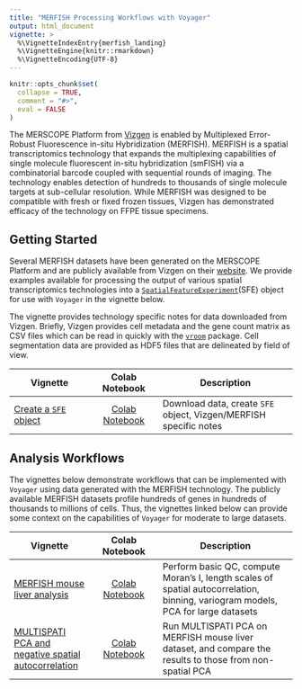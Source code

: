 ```yaml
---
title: "MERFISH Processing Workflows with Voyager"
output: html_document
vignette: >
  %\VignetteIndexEntry{merfish_landing}
  %\VignetteEngine{knitr::rmarkdown}
  %\VignetteEncoding{UTF-8}
---
```


```r
knitr::opts_chunk$set(
  collapse = TRUE,
  comment = "#>",
  eval = FALSE
)
```

The MERSCOPE Platform from [Vizgen](https://vizgen.com/products/) is enabled by Multiplexed Error-Robust Fluorescence in-situ Hybridization (MERFISH). MERFISH is a spatial transcriptomics technology that expands the multiplexing capabilities of single molecule fluorescent in-situ hybridization (smFISH) via a combinatorial barcode coupled with sequential rounds of imaging. The technology enables detection of hundreds to thousands of single molecule targets at sub-cellular resolution. While MERFISH was designed to be compatible with fresh or fixed frozen tissues, Vizgen has demonstrated efficacy of the technology on FFPE tissue specimens. 


## Getting Started

Several MERFISH datasets have been generated on the MERSCOPE Platform and are publicly available from Vizgen on their [website](https://vizgen.com/data-release-program/). We provide examples available for processing the output of various spatial transcriptomics technologies into a [`SpatialFeatureExperiment`](https://bioconductor.org/packages/devel/bioc/html/SpatialFeatureExperiment.html)(SFE) object for use with `Voyager` in the vignette below. 

The vignette provides technology specific notes for data downloaded from Vizgen. Briefly, Vizgen provides cell metadata and the gene count matrix as CSV files which can be read in quickly with the [`vroom`](https://cran.r-project.org/web/packages/vroom/index.html) package. Cell segmentation data are provided as HDF5 files that are delineated by field of view.


| Vignette | Colab Notebook | Description |
|--------------------|:---------------:|---------------------------------|
| [Create a `SFE` object](https://pachterlab.github.io/voyager/articles/create_sfe.html) | [Colab Notebook](https://colab.research.google.com/github/pachterlab/voyager/blob/documentation/vignettes/create_sfe.ipynb) | Download data, create `SFE` object, Vizgen/MERFISH specific notes |


## Analysis Workflows

The vignettes below demonstrate workflows that can be implemented with `Voyager` using data generated with the MERFISH technology. The publicly available MERFISH datasets profile hundreds of genes in hundreds of thousands to millions of cells. Thus, the vignettes linked below can provide some context on the capabilities of `Voyager` for moderate to large datasets. 

| Vignette | Colab Notebook | Description |
|--------------------|:---------------:|---------------------------------|
| [MERFISH mouse liver analysis](https://pachterlab.github.io/voyager/articles/vig6_merfish.html) | [Colab Notebook](https://colab.research.google.com/github/pachterlab/voyager/blob/documentation-devel/vignettes/vig6_merfish.ipynb) | Perform basic QC, compute Moran's I, length scales of spatial autocorrelation, binning, variogram models, PCA for large datasets |
| [MULTISPATI PCA and negative spatial autocorrelation](https://pachterlab.github.io/voyager/articles/multispati.html) | [Colab Notebook](https://colab.research.google.com/github/pachterlab/voyager/blob/documentation-devel/vignettes/multispati.ipynb) | Run MULTISPATI PCA on MERFISH mouse liver dataset, and compare the results to those from non-spatial PCA
